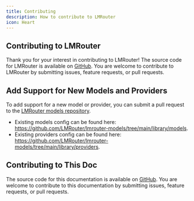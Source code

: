 ```yaml
---
title: Contributing
description: How to contribute to LMRouter
icon: Heart
---
```


## Contributing to LMRouter

Thank you for your interest in contributing to LMRouter! The source code for LMRouter is available on [GitHub](https://github.com/LMRouter/lmrouter). You are welcome to contribute to LMRouter by submitting issues, feature requests, or pull requests.

## Add Support for New Models and Providers

To add support for a new model or provider, you can submit a pull request to the [LMRouter models repository](https://github.com/LMRouter/lmrouter-models).

* Existing models config can be found here: https://github.com/LMRouter/lmrouter-models/tree/main/library/models.
* Existing providers config can be found here: https://github.com/LMRouter/lmrouter-models/tree/main/library/providers.

## Contributing to This Doc

The source code for this documentation is available on [GitHub](https://github.com/LMRouter/lmrouter-docs). You are welcome to contribute to this documentation by submitting issues, feature requests, or pull requests.
